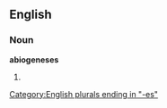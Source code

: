==English==

===Noun===
'''abiogeneses'''

# {{plural of|[[abiogenesis]]}}

[[Category:English plurals ending in "-es"]]